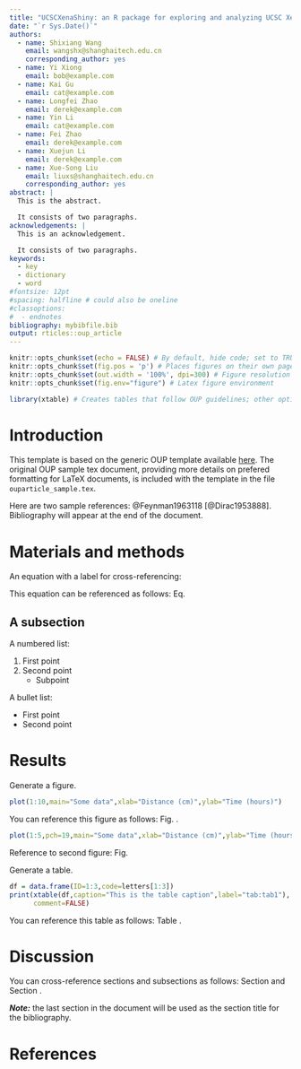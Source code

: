 ```yaml
---
title: "UCSCXenaShiny: an R package for exploring and analyzing UCSC Xena public datasets in web browser"
date: "`r Sys.Date()`"
authors:
  - name: Shixiang Wang
    email: wangshx@shanghaitech.edu.cn
    corresponding_author: yes
  - name: Yi Xiong
    email: bob@example.com
  - name: Kai Gu
    email: cat@example.com
  - name: Longfei Zhao
    email: derek@example.com
  - name: Yin Li
    email: cat@example.com
  - name: Fei Zhao
    email: derek@example.com
  - name: Xuejun Li
    email: derek@example.com
  - name: Xue-Song Liu
    email: liuxs@shanghaitech.edu.cn
    corresponding_author: yes
abstract: |
  This is the abstract.

  It consists of two paragraphs.
acknowledgements: |
  This is an acknowledgement.

  It consists of two paragraphs.
keywords:
  - key
  - dictionary
  - word
#fontsize: 12pt
#spacing: halfline # could also be oneline
#classoptions:
#  - endnotes
bibliography: mybibfile.bib
output: rticles::oup_article
---
```


```r
knitr::opts_chunk$set(echo = FALSE) # By default, hide code; set to TRUE to see code
knitr::opts_chunk$set(fig.pos = 'p') # Places figures on their own pages
knitr::opts_chunk$set(out.width = '100%', dpi=300) # Figure resolution and size
knitr::opts_chunk$set(fig.env="figure") # Latex figure environment

library(xtable) # Creates tables that follow OUP guidelines; other options, such as kable, may also be workable
```

# Introduction

This template is based on the generic OUP template available [here](https://academic.oup.com/icesjms/pages/General_Instructions). The original OUP sample tex document, providing more details on prefered formatting for LaTeX documents, is included with the template in the file `ouparticle_sample.tex`.

Here are two sample references: @Feynman1963118 [@Dirac1953888]. Bibliography will appear at the end of the document.

# Materials and methods

An equation with a label for cross-referencing:

\begin{equation}\label{eq:eq1}
\int^{r_2}_0 F(r,\varphi){\rm d}r\,{\rm d}\varphi = [\sigma r_2/(2\mu_0)]
\int^{\infty}_0\exp(-\lambda|z_j-z_i|)\lambda^{-1}J_1 (\lambda r_2)J_0
(\lambda r_i\,\lambda {\rm d}\lambda)
\end{equation}

This equation can be referenced as follows: Eq. \ref{eq:eq1}

## A subsection

A numbered list:

1) First point
2) Second point
    - Subpoint
    
A bullet list:

* First point
* Second point

# Results

Generate a figure.

```r
plot(1:10,main="Some data",xlab="Distance (cm)",ylab="Time (hours)")
```

You can reference this figure as follows: Fig. \ref{fig:fig1}.

```r
plot(1:5,pch=19,main="Some data",xlab="Distance (cm)",ylab="Time (hours)")
```

Reference to second figure: Fig. \ref{fig:fig2}

Generate a table.

```r
df = data.frame(ID=1:3,code=letters[1:3])
print(xtable(df,caption="This is the table caption",label="tab:tab1"),
      comment=FALSE)
```

You can reference this table as follows: Table \ref{tab:tab1}.

# Discussion

You can cross-reference sections and subsections as follows: Section \ref{materials-and-methods} and Section \ref{a-subsection}.

***Note:*** the last section in the document will be used as the section title for the bibliography.

# References
